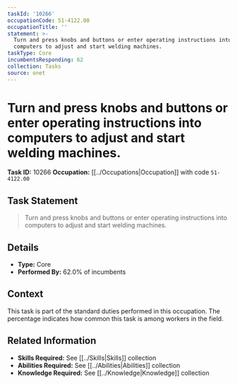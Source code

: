 ```yaml
---
taskId: '10266'
occupationCode: 51-4122.00
occupationTitle: ''
statement: >-
  Turn and press knobs and buttons or enter operating instructions into
  computers to adjust and start welding machines.
taskType: Core
incumbentsResponding: 62
collection: Tasks
source: onet
---
```

# Turn and press knobs and buttons or enter operating instructions into computers to adjust and start welding machines.

**Task ID:** 10266
**Occupation:** [[../Occupations|Occupation]] with code `51-4122.00`

## Task Statement

> Turn and press knobs and buttons or enter operating instructions into computers to adjust and start welding machines.

## Details

- **Type:** Core
- **Performed By:** 62.0% of incumbents

## Context

This task is part of the standard duties performed in this occupation. The percentage indicates how common this task is among workers in the field.

## Related Information

- **Skills Required:** See [[../Skills|Skills]] collection
- **Abilities Required:** See [[../Abilities|Abilities]] collection
- **Knowledge Required:** See [[../Knowledge|Knowledge]] collection
